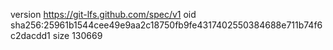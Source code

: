 version https://git-lfs.github.com/spec/v1
oid sha256:25961b1544cee49e9aa2c18750fb9fe4317402550384688e711b74f6c2dacdd1
size 130669
